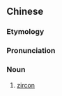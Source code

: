 {{also|锆石}}
==Chinese==
{{zh-forms|s=锆石}}

===Etymology===
{{rfe|lang=zh}}

===Pronunciation===
{{zh-pron
|m=gàoshí
|c=gou3 sek6
|cat=n
}}

===Noun===
{{zh-noun}}

# [[zircon]]

{{zh-cat|Gems}}